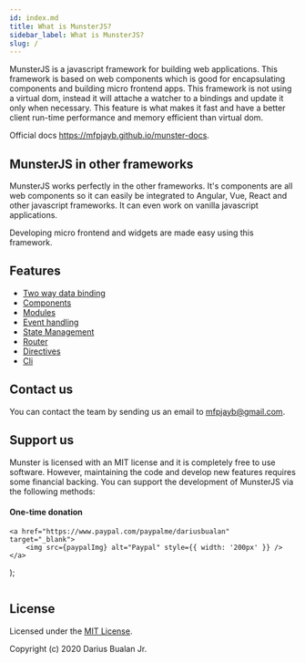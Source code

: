 ```yaml
---
id: index.md
title: What is MunsterJS?
sidebar_label: What is MunsterJS?
slug: /
---
```


MunsterJS is a javascript framework for building web applications.
This framework is based on web components which is good for encapsulating components and building micro frontend apps.
This framework is not using a virtual dom,
instead it will attache a watcher to a bindings and update it only when necessary.
This feature is what makes it fast and have a better client run-time performance and memory efficient than virtual dom.

Official docs https://mfpjayb.github.io/munster-docs.

## MunsterJS in other frameworks

MunsterJS works perfectly in the other frameworks.
It's components are all web components so it can easily be integrated to Angular, Vue, React and other javascript frameworks.
It can even work on vanilla javascript applications.

Developing micro frontend and widgets are made easy using this framework.

## Features

* [Two way data binding](./component#data-binding)
* [Components](./component)
* [Modules](./module)
* [Event handling](./directives#event-binding)
* [State Management](./store)
* [Router](./router)
* [Directives](./directives)
* [Cli](./cli-installation)

## Contact us


You can contact the team by sending us an email to [mfpjayb@gmail.com](mailto:mfpjayb@gmail.com).

## Support us

Munster is licensed with an MIT license and it is completely free to use software.
However, maintaining the code and develop new features requires some financial backing.
You can support the development of MunsterJS via the following methods:

#### One-time donation


    <a href="https://www.paypal.com/paypalme/dariusbualan" target="_blank">
        <img src={paypalImg} alt="Paypal" style={{ width: '200px' }} />
    </a>
);

<Image />

<!-- #### Recurring donations -->

## License

Licensed under the [MIT License](../LICENSE).

Copyright (c) 2020 Darius Bualan Jr.
